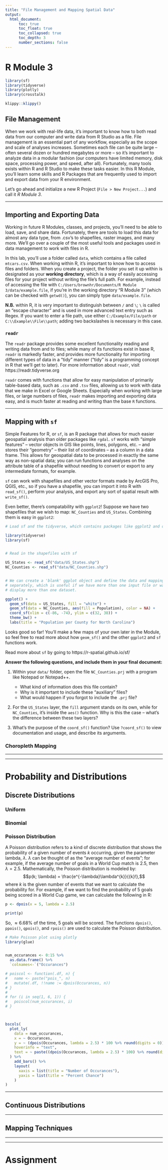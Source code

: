 ```yaml
---
title: "File Management and Mapping Spatial Data"
output:
  html_document:
      toc: true
      toc_float: true
      toc_collapsed: true
      toc_depth: 3
      number_sections: false
---
```


# R Module 3

```r
library(sf)
library(tidyverse)
library(plotly)
library(crosstalk)
```


```r
klippy::klippy()
```


## File Management

When we work with real-life data, it's important to know how to both read data from our computer and write data from R Studio as a file. File management is an essential part of any workflow, especially as the scope and scale of analyses increases. Sometimes each file can be quite large – often several dozen or hundred megabytes or more – so it's important to analyze data in a modular fashion (our computers have limited memory, disk space, processing power, and speed, after all). Fortunately, many tools exists within R and R Studio to make these tasks easier. In this R Module, you'll learn some skills and R Packages that are frequently used to import and export data from your R environment.

Let's go ahead and initialize a new R Project (`File > New Project...`) and call it *R Module 3*.

***

## Importing and Exporting Data

Working in future R Modules, classes, and projects, you'll need to be able to load, save, and share data. Fortunately, there are tools to load this data for almost any data type, from .csv's to shapefiles, raster images, and many more. We'll go over a couple of the most useful tools and packages used in data management to work with files in R.

In this lab, you'll use a folder called `data`, which contains a file called `mtcars.csv`. When working within R, it's important to know how to access files and folders. When you create a project, the folder you set it up within is designated as your **working directory**, which is a way of easily accessing files for your project without writing the file's full path. For example, instead of accessing the file with `C:/Users/brownhr/Documents/R Module 3/data/example.file`, if you're in the working directory "R Module 3" (which can be checked with `getwd()`), you can simply type `data/example.file`.

**N.B.** within R, it is very important to distinguish between `/` and `\`; `\` is called an "escape character" and is used in more advanced text entry such as Regex. If you want to enter a file path, use either `C:/Example/File/path` or `C:\\Example\\File\\path`; adding two backslashes is necessary in this case.

### **`readr`**

The `readr` package provides some excellent functionality reading and writing data from and to files; while many of its functions exist in base R, `readr` is markedly faster, and provides more functionality for importing different types of data in a "tidy" manner ("tidy" is a programming concept in R that we'll get to later). For more information about `readr`, visit https://readr.tidyverse.org

`readr` comes with functions that allow for easy manipulation of primarily table-based data, such as `.csv` and `.tsv` files, allowing us to work with data that we make in Excel or Google Sheets. Especially when working with large files, or large numbers of files, `readr` makes importing and exporting data easy, and is much faster at reading and writing than the base `R` functions.

***

## Mapping with `sf`

Simple Features for R, or `sf`, is an R package that allows for much easier geospatial analysis than older packages like `rgdal`. `sf` works with "simple features" -- vector objects in GIS like points, lines, polygons, etc. -- and stores their "geometry" -- their list of coordinates -- as a column in a data frame. This allows for geospatial data to be processed in exactly the same way as non-spatial data; you can run functions and analyses on the attribute table of a shapefile without needing to convert or export to any intermediate formats, for example. 

`sf` can work with shapefiles and other vector formats made by ArcGIS Pro, QGIS, etc., so if you have a shapefile, you can import it into R with `read_sf()`, perform your analysis, and export any sort of spatial result with `write_sf()`. 

Even better, there's compatability with `ggplot2`! Suppose we have two shapefiles that we wish to map: `NC_Counties` and `US_States`. Combining them is easy in `ggplot2`:

```r

# Load sf and the tidyverse, which contains packages like ggplot2 and dplyr

library(tidyverse)
library(sf)


# Read in the shapefiles with sf

US_States <- read_sf("data/US_States.shp")
NC_Counties <- read_sf("data/NC_Counties.shp")


# We can create a 'blank' ggplot object and define the data and mappings
# separately, which is useful if we have more than one input file or want to
# display more than one dataset.

ggplot() +
  geom_sf(data = US_States, fill = "white") +
  geom_sf(data = NC_Counties, aes(fill = Population), color = NA) +
  coord_sf(xlim = c(-86, -74), ylim = c(32, 38)) +
  theme_bw() +
  labs(title = "Population per County for North Carolina")
```

Looks good so far! You'll make a few maps of your own later in the Module, so feel free to read more about how `geom_sf()` and the other `ggplot2` and `sf` functions work.

Read more about `sf` by going to https://r-spatial.github.io/sf/

**Answer the following questions, and include them in your final document:**

1. Within your `data/` folder, open the file `NC_Counties.prj` with a program like Notepad or Notepad++.
    - What kind of information does this file contain?
    - Why is it important to include these "auxiliary" files?
    - What would happen if you forgot to include the `.prj` file?

2. For the `US_States` layer, the `fill` argument stands on its own, while for `NC_Counties`, it's inside the `aes()` function. Why is this the case -- what's the difference between these two layers?

3. What's the purpose of the `coord_sf()` function? Use `?coord_sf()` to view documentation and usage, and describe its arguments. 


### Choropleth Mapping

<!--

Describe a bit of choropleth mapping here; classes, quantiles, etc. 

-->


***
***

# Probability and Distributions


## Discrete Distributions

### Uniform

### Binomial

<!--
Let's go ahead and learn by example! Within your R Module 3 folder (or wherever you initialized your R Project), copy over the `data` folder. Set up an R Script called `Task1.R` and enter the following:



``` r
library(readr)

data_path <- "data/mtcars.csv"

cars_data <- read_csv(file = data_path)
```

```r
cars_data
```
-->

### Poisson Distribution

A Poisson distribution refers to a kind of discrete distribution that shows the probability of a given number of events $k$ occurring, given the parameter lambda, $\lambda$. $\lambda$ can be thought of as the "average number of events"; for example, if the average number of goals in a World Cup match is 2.5, then $\lambda = 2.5$. Mathematically, the Poisson distribution is modeled by:
$$p(k; \lambda) = \frac{e^{-\lambda}\lambda^{k}}{{k}!},$$
where $k$ is the given number of events that we want to calculate the probability for. For example, if we want to find the probability of 5 goals being scored in a World Cup game, we can calculate the following in R:

```r
p <- dpois(x = 5, lambda = 2.5)

print(p)

```
So, $\approx6.68\%$ of the time, 5 goals will be scored. The functions `dpois()`, `ppois()`, `qpois()`, and `rpois()` are used to calculate the Poisson distribution.

```r
# Make Poisson plot using plotly
library(glue)


num_occurances <- 0:15 %>%
  as.data.frame() %>%
  `colnames<-`("Occurances")

# poiscol <- function(.df, n) {
#   name <- paste("pois_", n)
#   mutate(.df, !!name := dpois(Occurances, n))
# }
# 
# for (i in seq(1, 6, 1)) {
#   poiscol(num_occurances, i)
# }



bscols(
  plot_ly(
    data = num_occurances,
    x = ~ Occurances,
    y = ~ (dpois(Occurances, lambda = 2.5) * 100 %>% round(digits = 0)),
    hoverinfo = "text",
    text = ~ paste((dpois(Occurances, lambda = 2.5) * 100) %>% round(digits = 2), "%")
  ) %>%
    add_bars() %>%
    layout(
      xaxis = list(title = "Number of Occurances"),
      yaxis = list(title = "Percent Chance")
    )
)
```

***

## Continuous Distributions



<!--
```r
library(leaflet)
shared_nc <- SharedData$new(NC_Counties %>%
  mutate(NAME = str_remove(NAME, ", North Carolina")) %>%
  arrange(Population))
bscols(
  leaflet(shared_nc, width = "100%", height = 300) %>%
    addTiles() %>%
    addPolygons(
      color = "gray40", weight = 1, smoothFactor = 0.5,
      opacity = 1, fillOpacity = 0.9,
      fillColor = ~ colorQuantile("Blues", Population)(Population),
      highlightOptions = highlightOptions(color = "white", weight = 2, bringToFront = TRUE),
      label = ~ paste(
        NAME,
        "\nPopulation:", Population
      )
    ),
  plot_ly(
    data = shared_nc,
    y = ~ (Population %>% log10()),
    x = ~NAME,
    hoverinfo = "text",
    text = ~ paste(
      "County:", NAME,
      "<br>Population:", Population
    )
  ) %>% add_markers(size = 3) %>%
    layout(
      xaxis = list(title = "County Name"),
      yaxis = list(title = "Total Population (Log10)"),
      legend = list(font = list(size = 16))
    )
)
```
-->

***

## Mapping Techniques



***
***


# Assignment
